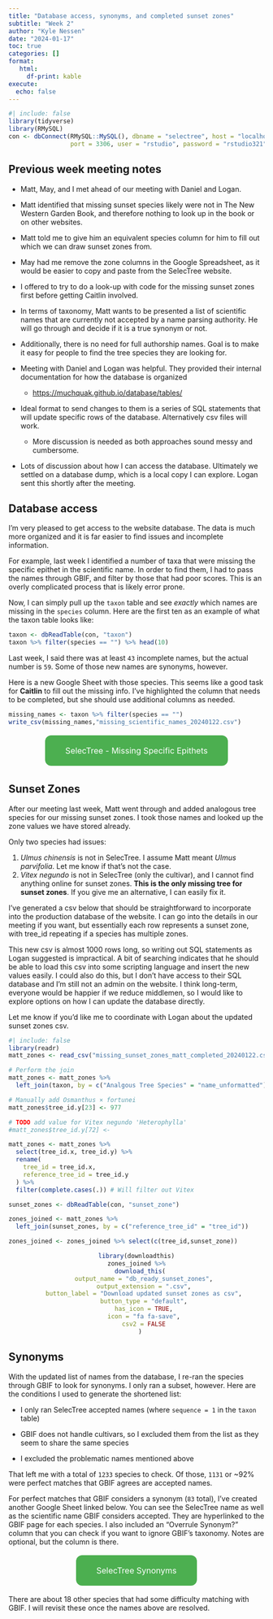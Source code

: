```yaml
---
title: "Database access, synonyms, and completed sunset zones"
subtitle: "Week 2"
author: "Kyle Nessen"
date: "2024-01-17"
toc: true
categories: []
format: 
   html:
     df-print: kable
execute:
  echo: false
---
```


```r
#| include: false
library(tidyverse)
library(RMySQL)
con <- dbConnect(RMySQL::MySQL(), dbname = "selectree", host = "localhost", 
                 port = 3306, user = "rstudio", password = "rstudio321")
```

## Previous week meeting notes

-   Matt, May, and I met ahead of our meeting with Daniel and Logan.

-   Matt identified that missing sunset species likely were not in The New Western Garden Book, and therefore nothing to look up in the book or on other websites.

-   Matt told me to give him an equivalent species column for him to fill out which we can draw sunset zones from.

-   May had me remove the zone columns in the Google Spreadsheet, as it would be easier to copy and paste from the SelecTree website.

-   I offered to try to do a look-up with code for the missing sunset zones first before getting Caitlin involved.

-   In terms of taxonomy, Matt wants to be presented a list of scientific names that are currently not accepted by a name parsing authority. He will go through and decide if it is a true synonym or not.

-   Additionally, there is no need for full authorship names. Goal is to make it easy for people to find the tree species they are looking for.

-   Meeting with Daniel and Logan was helpful. They provided their internal documentation for how the database is organized

    -   <https://muchquak.github.io/database/tables/>

-   Ideal format to send changes to them is a series of SQL statements that will update specific rows of the database. Alternatively csv files will work.

    -   More discussion is needed as both approaches sound messy and cumbersome.

-   Lots of discussion about how I can access the database. Ultimately we settled on a database dump, which is a local copy I can explore. Logan sent this shortly after the meeting.

## Database access

I'm very pleased to get access to the website database. The data is much more organized and it is far easier to find issues and incomplete information.

For example, last week I identified a number of taxa that were missing the specific epithet in the scientific name. In order to find them, I had to pass the names through GBIF, and filter by those that had poor scores. This is an overly complicated process that is likely error prone.

Now, I can simply pull up the `taxon` table and see *exactly* which names are missing in the `species` column. Here are the first ten as an example of what the taxon table looks like:

```r
taxon <- dbReadTable(con, "taxon")
taxon %>% filter(species == "") %>% head(10)
```

Last week, I said there was at least `43` incomplete names, but the actual number is `59`. Some of those new names are synonyms, however.

Here is a new Google Sheet with those species. This seems like a good task for **Caitlin** to fill out the missing info. I've highlighted the column that needs to be completed, but she should use additional columns as needed.

```r
missing_names <- taxon %>% filter(species == "")
write_csv(missing_names,"missing_scientific_names_20240122.csv")
```

```{=html}
<div style="text-align: center;">
    <a href="https://docs.google.com/spreadsheets/d/1M8G44zQhIH3dLPVRxgsRYe7laZQMAnzr5vBvO-duObk/edit?usp=sharing" target="_blank" style="background-color: #4CAF50; /* Green */
        border: none;
        color: white;
        padding: 20px 40px; /* Size of the button */
        text-align: center;
        text-decoration: none;
        display: inline-block;
        font-size: 16px; /* Font size */
        margin: 4px 2px;
        cursor: pointer;
        border-radius: 12px;">SelecTree - Missing Specific Epithets</a>
</div>
```
## Sunset Zones

After our meeting last week, Matt went through and added analogous tree species for our missing sunset zones. I took those names and looked up the zone values we have stored already.

Only two species had issues:

1.  *Ulmus chinensis* is not in SelecTree. I assume Matt meant *Ulmus parvifolia*. Let me know if that's not the case.
2.  *Vitex negundo* is not in SelecTree (only the cultivar), and I cannot find anything online for sunset zones. **This is the only missing tree for sunset zones**. If you give me an alternative, I can easily fix it.

I've generated a csv below that should be straightforward to incorporate into the production database of the website. I can go into the details in our meeting if you want, but essentially each row represents a sunset zone, with tree_id repeating if a species has multiple zones.

This new csv is almost 1000 rows long, so writing out SQL statements as Logan suggested is impractical. A bit of searching indicates that he should be able to load this csv into some scripting language and insert the new values easily. I could also do this, but I don't have access to their SQL database and I'm still not an admin on the website. I think long-term, everyone would be happier if we reduce middlemen, so I would like to explore options on how I can update the database directly.

Let me know if you'd like me to coordinate with Logan about the updated sunset zones csv.

```r
#| include: false
library(readr)
matt_zones <- read_csv("missing_sunset_zones_matt_completed_20240122.csv")

# Perform the join
matt_zones <- matt_zones %>%
  left_join(taxon, by = c("Analgous Tree Species" = "name_unformatted"))

# Manually add Osmanthus × fortunei
matt_zones$tree_id.y[23] <- 977

# TODO add value for Vitex negundo 'Heterophylla'
#matt_zones$tree_id.y[72] <- 

matt_zones <- matt_zones %>%
  select(tree_id.x, tree_id.y) %>%
  rename(
    tree_id = tree_id.x,
    reference_tree_id = tree_id.y
  ) %>%
  filter(complete.cases(.)) # Will filter out Vitex

sunset_zones <- dbReadTable(con, "sunset_zone")

zones_joined <- matt_zones %>%
  left_join(sunset_zones, by = c("reference_tree_id" = "tree_id"))

zones_joined <- zones_joined %>% select(c(tree_id,sunset_zone))

```

::: {style="text-align: center;"}
```r
library(downloadthis)
zones_joined %>%
  download_this(
    output_name = "db_ready_sunset_zones",
    output_extension = ".csv",
    button_label = "Download updated sunset zones as csv",
    button_type = "default",
    has_icon = TRUE,
    icon = "fa fa-save",
    csv2 = FALSE
  )
```
:::

## Synonyms

With the updated list of names from the database, I re-ran the species through GBIF to look for synonyms. I only ran a subset, however. Here are the conditions I used to generate the shortened list:

-   I only ran SelecTree accepted names (where `sequence = 1` in the `taxon` table)

-   GBIF does not handle cultivars, so I excluded them from the list as they seem to share the same species

-   I excluded the problematic names mentioned above

That left me with a total of `1233` species to check. Of those, `1131` or \~92% were perfect matches that GBIF agrees are accepted names.

For perfect matches that GBIF considers a synonym (`83` total), I've created another Google Sheet linked below. You can see the SelecTree name as well as the scientific name GBIF considers accepted. They are hyperlinked to the GBIF page for each species. I also included an "Overrule Synonym?" column that you can check if you want to ignore GBIF's taxonomy. Notes are optional, but the column is there.

```{=html}
<div style="text-align: center;">
    <a href="https://docs.google.com/spreadsheets/d/1oYaqs0Sc435fjzUkST3pUITU1_su9fLd66ScU5RJ9fo/edit?usp=sharing" target="_blank" style="background-color: #4CAF50; /* Green */
        border: none;
        color: white;
        padding: 20px 40px; /* Size of the button */
        text-align: center;
        text-decoration: none;
        display: inline-block;
        font-size: 16px; /* Font size */
        margin: 4px 2px;
        cursor: pointer;
        border-radius: 12px;">SelecTree Synonyms</a>
</div>
```
There are about 18 other species that had some difficulty matching with GBIF. I will revisit these once the names above are resolved.
